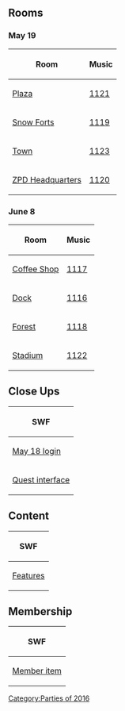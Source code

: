 {{CPW|Zootopia Party|Festa Zootopia}}

==Rooms==
===May 19===
<center>
{|class="wikitable"
!Room!!Music
|-
|[[Media:RoomsPlaza-ZootopiaParty.swf|Plaza]]||[[Media:Music1121.swf|1121]]
|-
|[[Media:RoomsForts-ZootopiaParty.swf|Snow Forts]]||[[Media:Music1119.swf|1119]]
|-
|[[Media:RoomsTown-ZootopiaParty.swf|Town]]||[[Media:Music1123.swf|1123]]
|-
|[[Media:RoomsParty1-ZootopiaParty.swf|ZPD Headquarters]]||[[Media:Music1120.swf|1120]]
|}
</center>
===June 8===
<center>
{|class="wikitable"
!Room!!Music
|-
|[[Media:RoomsCoffee-ZootopiaParty.swf|Coffee Shop]]||[[Media:Music1117.swf|1117]]
|-
|[[Media:RoomsDock-ZootopiaParty.swf|Dock]]||[[Media:Music1116.swf|1116]]
|-
|[[Media:RoomsForest-ZootopiaParty.swf|Forest]]||[[Media:Music1118.swf|1118]]
|-
|[[Media:RoomsRink-ZootopiaParty.swf|Stadium]]||[[Media:Music1122.swf|1122]]
|}
</center>

==Close Ups==
<center>
{|class="wikitable" style="text-align: center;"
!colspan="4"|SWF
|-
|[[Media:Close ups160518 character dialogue login-ZootopiaParty.swf|May 18 login]]||[[Media:Close ups160525 character dialogue login-ZootopiaParty.swf|May 25 login]]||[[Media:Close ups160608 character dialogue login-ZootopiaParty.swf|June 8 login]]||[[Media:Close ups160629 character dialogue login-ZootopiaParty.swf|June 29 login]]
|-
|colspan="4"|[[Media:Close upsQuest interface-ZootopiaParty.swf|Quest interface]]
|}
</center>

==Content==
<center>
{|class="wikitable"
!colspan="5"|SWF
|-
|[[Media:ContentFeatures-ZootopiaParty.swf|Features]]||[[Media:ContentInterface-ZootopiaParty.swf|Interface]]||[[Media:ContentLogo-ZootopiaParty.swf|Logo]]||[[Media:ContentParty icon-ZootopiaParty.swf|Party icon]]||[[Media:ContentPrompts-ZootopiaParty.swf|Prompts]]
|}
</center>

==Membership==
<center>
{|class="wikitable"
!SWF
|-
|[[Media:MembershipParty1-ZootopiaParty.swf|Member item]]
|}
</center>

{{Parties}}

[[Category:Parties of 2016]]
